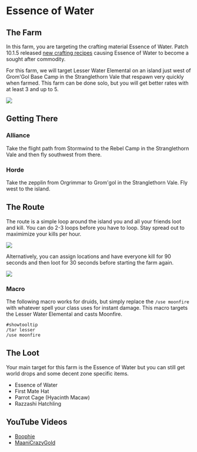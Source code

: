 # Essence of Water
## The Farm
In this farm, you are targeting the crafting material <WowHeadItem id="7080">Essence of Water</WowHeadItem>. Patch 10.1.5 released [new crafting recipes](https://www.wowhead.com/news/naxxramas-returning-content-in-patch-10-1-5-ptr-ancient-recipes-new-mount-332939) causing <WowHeadItem id="7080">Essence of Water</WowHeadItem> to become a sought after commodity.  

For this farm, we will target <WowHeadNpc id="691">Lesser Water Elemental</WowHeadNpc> on an island just west of Grom'Gol Base Camp in the <WowHeadZone id="5339">Stranglethorn Vale</WowHeadZone> that respawn very quickly when farmed.  This farm can be done solo, but you will get better rates with at least 3 and up to 5.

![](../..//assets/essence-of-water-location.jpg)

## Getting There

### Alliance
Take the flight path from Stormwind to the Rebel Camp in the <WowHeadZone id="5339">Stranglethorn Vale</WowHeadZone>  and then fly southwest from there.

### Horde
Take the zepplin from Orgrimmar to Grom'gol in the <WowHeadZone id="5339">Stranglethorn Vale</WowHeadZone>. Fly west to the island.

## The Route
The route is a simple loop around the island you and all your friends loot and kill. You can do 2-3 loops before you have to loop.  Stay spread out to maximimize your kills per hour.

![](../..//assets/essence-of-water-route.gif)

Alternatively, you can assign locations and have everyone kill for 90 seconds and then loot for 30 seconds before starting the farm again.  

![](../..//assets/essence-of-water-markers.jpg)

### Macro
The following macro works for druids, but simply replace the `/use moonfire` with whatever spell your class uses for instant damage. This macro targets the <WowHeadZone id="691">Lesser Water Elemental</WowHeadZone> and casts Moonfire.  

```
#showtooltip
/tar lesser
/use moonfire
```

## The Loot
Your main target for this farm is the <WowHeadItem id="7080">Essence of Water</WowHeadItem> but you can still get world drops and some decent zone specific items.

- <WowHeadItem id="7080">Essence of Water</WowHeadItem>
- <WowHeadItem id="2955">First Mate Hat</WowHeadItem>
- <WowHeadItem id="8494">Parrot Cage (Hyacinth Macaw)</WowHeadItem>
- <WowHeadItem id="48126">Razzashi Hatchling</WowHeadItem>

## YouTube Videos
- [Boophie](https://www.youtube.com/watch?v=YW2Vj6B-cdM)
- [MaaniCrazyGold](https://www.youtube.com/watch?v=M_ZSyN_iewk)
